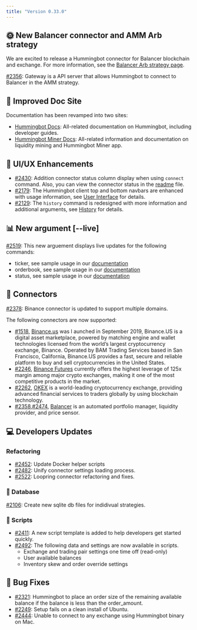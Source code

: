 ```yaml
---
title: "Version 0.33.0"
---
```


## 🌞 New Balancer connector and AMM Arb strategy

We are excited to release a Hummingbot connector for Balancer blockchain and exchange. For more information, see the [Balancer Arb strategy page](/strategies/balancer-arb).

[#2356](https://github.com/CoinAlpha/hummingbot/issues/2356): Gateway is a API server that allows Hummingbot to connect to Balancer in the AMM strategy.

## 📜 Improved Doc Site

Documentation has been revamped into two sites:

- [Hummingbot Docs](https://docs.hummingbot.io/): All-related documentation on Hummingbot, including developer guides.
- [Hummingbot Miner Docs](https://docs.hummingbot.io/miner/): All-related information and documentation on liquidity mining and Hummingbot Miner app.

## 🔄 UI/UX Enhancements

- [#2430](https://github.com/CoinAlpha/hummingbot/issues/2430): Addition connector status column display when using `connect` command. Also, you can view the connector status in the [readme](https://github.com/CoinAlpha/hummingbot/blob/master/README.md) file.
- [#2179](https://github.com/CoinAlpha/hummingbot/issues/2179): The Hummingbot client top and bottom navbars are enhanced with usage information, see [User Interface](operation/client/#user-interface) for details.
- [#2129](https://github.com/CoinAlpha/hummingbot/issues/2129): The `history` command is redesigned with more information and additional arguments, see [History](operation/command-ref/#history) for details.

## 📊 New argument [--live]

[#2519](https://github.com/CoinAlpha/hummingbot/pull/2519): This new arguement displays live updates for the following commands:

- ticker, see sample usage in our [documentation](operation/command-ref/#ticker)
- orderbook, see sample usage in our [documentation](/operation/commands/#orderbook)
- status, see sample usage in our [documentation](/operation/commands/#status)

## 🔗 Connectors

[#2378](https://github.com/CoinAlpha/hummingbot/issues/2378): Binance connector is updated to support multiple domains.

The following connectors are now supported:

- [#1518](https://github.com/CoinAlpha/hummingbot/issues/1518), [Binance.us](https://www.binance.us) was l aunched in September 2019, Binance.US is a digital asset marketplace, powered by matching engine and wallet technologies licensed from the world’s largest cryptocurrency exchange, Binance. Operated by BAM Trading Services based in San Francisco, California, Binance.US provides a fast, secure and reliable platform to buy and sell cryptocurrencies in the United States.
- [#2246](https://github.com/CoinAlpha/hummingbot/issues/2246), [Binance Futures](https://www.binance.com/en/futures) currently offers the highest leverage of 125x margin among major crypto exchanges, making it one of the most competitive products in the market.
- [#2262](https://github.com/CoinAlpha/hummingbot/pull/2262), [OKEX](https://www.okex.com/) is a world-leading cryptocurrency exchange, providing advanced financial services to traders globally by using blockchain technology.
- [#2358](https://github.com/CoinAlpha/hummingbot/issues/2358),[#2474](https://github.com/CoinAlpha/hummingbot/issues/2474), [Balancer](https://balancer.finance/) is an automated portfolio manager, liquidity provider, and price sensor.

## 💻 Developers Updates

### Refactoring

- [#2452](https://github.com/CoinAlpha/hummingbot/issues/2452): Update Docker helper scripts
- [#2482](https://github.com/CoinAlpha/hummingbot/issues/2482): Unify connector settings loading process.
- [#2522](https://github.com/CoinAlpha/hummingbot/pull/2522): Loopring connector refactoring and fixes.

### 📁 Database

[#2106](https://github.com/CoinAlpha/hummingbot/issues/2106): Create new sqlite db files for indidivual strategies.

### 🔧 Scripts

- [#2411](https://github.com/CoinAlpha/hummingbot/issues/2411): A new script template is added to help developers get started quickly.
- [#2492](https://github.com/CoinAlpha/hummingbot/issues/2492): The following data and settings are now available in scripts.
  - Exchange and trading pair settings one time off (read-only)
  - User available balances
  - Inventory skew and order override settings

## 🐞 Bug Fixes

- [#2321](https://github.com/CoinAlpha/hummingbot/issues/2321): Hummingbot to place an order size of the remaining available balance if the balance is less than the order_amount.
- [#2249](https://github.com/CoinAlpha/hummingbot/issues/2249): Setup fails on a clean install of Ubuntu.
- [#2444](https://github.com/CoinAlpha/hummingbot/issues/2444): Unable to connect to any exchange using Hummingbot binary on Mac.
